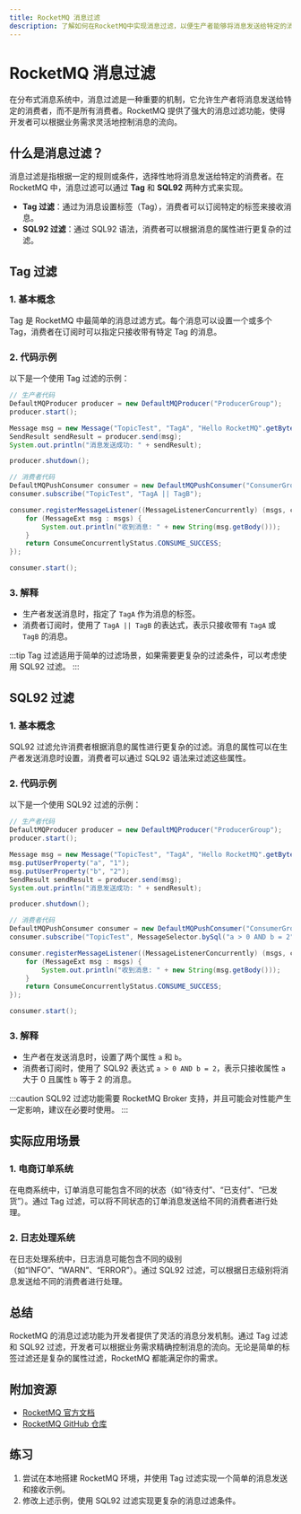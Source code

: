 ```yaml
---
title: RocketMQ 消息过滤
description: 了解如何在RocketMQ中实现消息过滤，以便生产者能够将消息发送给特定的消费者。
---
```


# RocketMQ 消息过滤

在分布式消息系统中，消息过滤是一种重要的机制，它允许生产者将消息发送给特定的消费者，而不是所有消费者。RocketMQ 提供了强大的消息过滤功能，使得开发者可以根据业务需求灵活地控制消息的流向。

## 什么是消息过滤？

消息过滤是指根据一定的规则或条件，选择性地将消息发送给特定的消费者。在 RocketMQ 中，消息过滤可以通过 **Tag** 和 **SQL92** 两种方式来实现。

- **Tag 过滤**：通过为消息设置标签（Tag），消费者可以订阅特定的标签来接收消息。
- **SQL92 过滤**：通过 SQL92 语法，消费者可以根据消息的属性进行更复杂的过滤。

## Tag 过滤

### 1. 基本概念

Tag 是 RocketMQ 中最简单的消息过滤方式。每个消息可以设置一个或多个 Tag，消费者在订阅时可以指定只接收带有特定 Tag 的消息。

### 2. 代码示例

以下是一个使用 Tag 过滤的示例：

```java
// 生产者代码
DefaultMQProducer producer = new DefaultMQProducer("ProducerGroup");
producer.start();

Message msg = new Message("TopicTest", "TagA", "Hello RocketMQ".getBytes());
SendResult sendResult = producer.send(msg);
System.out.println("消息发送成功: " + sendResult);

producer.shutdown();
```

```java
// 消费者代码
DefaultMQPushConsumer consumer = new DefaultMQPushConsumer("ConsumerGroup");
consumer.subscribe("TopicTest", "TagA || TagB");

consumer.registerMessageListener((MessageListenerConcurrently) (msgs, context) -> {
    for (MessageExt msg : msgs) {
        System.out.println("收到消息: " + new String(msg.getBody()));
    }
    return ConsumeConcurrentlyStatus.CONSUME_SUCCESS;
});

consumer.start();
```

### 3. 解释

- 生产者发送消息时，指定了 `TagA` 作为消息的标签。
- 消费者订阅时，使用了 `TagA || TagB` 的表达式，表示只接收带有 `TagA` 或 `TagB` 的消息。

:::tip
Tag 过滤适用于简单的过滤场景，如果需要更复杂的过滤条件，可以考虑使用 SQL92 过滤。
:::

## SQL92 过滤

### 1. 基本概念

SQL92 过滤允许消费者根据消息的属性进行更复杂的过滤。消息的属性可以在生产者发送消息时设置，消费者可以通过 SQL92 语法来过滤这些属性。

### 2. 代码示例

以下是一个使用 SQL92 过滤的示例：

```java
// 生产者代码
DefaultMQProducer producer = new DefaultMQProducer("ProducerGroup");
producer.start();

Message msg = new Message("TopicTest", "TagA", "Hello RocketMQ".getBytes());
msg.putUserProperty("a", "1");
msg.putUserProperty("b", "2");
SendResult sendResult = producer.send(msg);
System.out.println("消息发送成功: " + sendResult);

producer.shutdown();
```

```java
// 消费者代码
DefaultMQPushConsumer consumer = new DefaultMQPushConsumer("ConsumerGroup");
consumer.subscribe("TopicTest", MessageSelector.bySql("a > 0 AND b = 2"));

consumer.registerMessageListener((MessageListenerConcurrently) (msgs, context) -> {
    for (MessageExt msg : msgs) {
        System.out.println("收到消息: " + new String(msg.getBody()));
    }
    return ConsumeConcurrentlyStatus.CONSUME_SUCCESS;
});

consumer.start();
```

### 3. 解释

- 生产者在发送消息时，设置了两个属性 `a` 和 `b`。
- 消费者订阅时，使用了 SQL92 表达式 `a > 0 AND b = 2`，表示只接收属性 `a` 大于 0 且属性 `b` 等于 2 的消息。

:::caution
SQL92 过滤功能需要 RocketMQ Broker 支持，并且可能会对性能产生一定影响，建议在必要时使用。
:::

## 实际应用场景

### 1. 电商订单系统

在电商系统中，订单消息可能包含不同的状态（如“待支付”、“已支付”、“已发货”）。通过 Tag 过滤，可以将不同状态的订单消息发送给不同的消费者进行处理。

### 2. 日志处理系统

在日志处理系统中，日志消息可能包含不同的级别（如“INFO”、“WARN”、“ERROR”）。通过 SQL92 过滤，可以根据日志级别将消息发送给不同的消费者进行处理。

## 总结

RocketMQ 的消息过滤功能为开发者提供了灵活的消息分发机制。通过 Tag 过滤和 SQL92 过滤，开发者可以根据业务需求精确控制消息的流向。无论是简单的标签过滤还是复杂的属性过滤，RocketMQ 都能满足你的需求。

## 附加资源

- [RocketMQ 官方文档](https://rocketmq.apache.org/docs/)
- [RocketMQ GitHub 仓库](https://github.com/apache/rocketmq)

## 练习

1. 尝试在本地搭建 RocketMQ 环境，并使用 Tag 过滤实现一个简单的消息发送和接收示例。
2. 修改上述示例，使用 SQL92 过滤实现更复杂的消息过滤条件。
